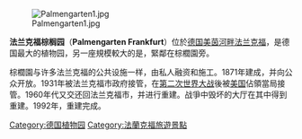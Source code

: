 {{unreferenced|time=2011-11-11T05:01:24+00:00}}
[[File:Palmengarten1.jpg|thumb]]

'''法兰克福棕榈园'''（'''Palmengarten Frankfurt'''）位於[[德国|德国]][[美茵河畔法兰克福|美茵河畔法兰克福]]，是德国最大的植物园，另一座規模較大的是{{Link-de|法蘭克福植物園|Botanischer Garten Frankfurt am Main}}，緊鄰在棕櫚園旁。

棕櫚園与许多法兰克福的公共设施一样，由私人融资和施工。1871年建成，并向公众开放。1931年被法兰克福市政府接管，在[[第二次世界大战|第二次世界大战]]後被[[美国|美国]]佔領當局接管。1960年代又交还回法兰克福市，并进行重建。战爭中毁坏的大厅在其中得到重建。1992年，重建完成。

{{Coord|50|07|24|N|8|39|29|E|region:DE-HE_type:landmark|display=title}}

{{Commonscat|Palmengarten Frankfurt}}

[[Category:德国植物园|Category:德国植物园]]
[[Category:法蘭克福旅遊景點|Category:法蘭克福旅遊景點]]